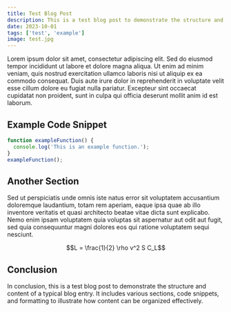 ```yaml
---
title: Test Blog Post
description: This is a test blog post to demonstrate the structure and content of a typical blog entry.
date: 2023-10-01
tags: ['test', 'example']
image: test.jpg
---
```


Lorem ipsum dolor sit amet, consectetur adipiscing elit. Sed do eiusmod tempor incididunt ut labore et dolore magna aliqua. Ut enim ad minim veniam, quis nostrud exercitation ullamco laboris nisi ut aliquip ex ea commodo consequat.
Duis aute irure dolor in reprehenderit in voluptate velit esse cillum dolore eu fugiat nulla pariatur. Excepteur sint occaecat cupidatat non proident, sunt in culpa qui officia deserunt mollit anim id est laborum.

## Example Code Snippet

```javascript
function exampleFunction() {
  console.log('This is an example function.');
}
exampleFunction();
```

## Another Section

Sed ut perspiciatis unde omnis iste natus error sit voluptatem accusantium doloremque laudantium, totam rem aperiam, eaque ipsa quae ab illo inventore veritatis et quasi architecto beatae vitae dicta sunt explicabo. Nemo enim ipsam voluptatem quia voluptas sit aspernatur aut odit aut fugit, sed quia consequuntur magni dolores eos qui ratione voluptatem sequi nesciunt.

```math
L = \frac{1}{2} \rho v^2 S C_L
```

## Conclusion

In conclusion, this is a test blog post to demonstrate the structure and content of a typical blog entry. It includes various sections, code snippets, and formatting to illustrate how content can be organized effectively.
